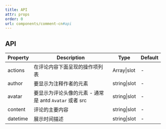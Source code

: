 ```yaml
---
title: API
attr: props
order: 0
url: components/comment-cn#api
---
```


## API

| Property | Description                                            | Type         | Default |
| -------- | ------------------------------------------------------ | ------------ | ------- |
| actions  | 在评论内容下面呈现的操作项列表                         | Array\|slot  | -       |
| author   | 要显示为注释作者的元素                                 | string\|slot | -       |
| avatar   | 要显示为评论头像的元素 - 通常是 antd `Avatar` 或者 src | string\|slot | -       |
| content  | 评论的主要内容                                         | string\|slot | -       |
| datetime | 展示时间描述                                           | string\|slot | -       |
